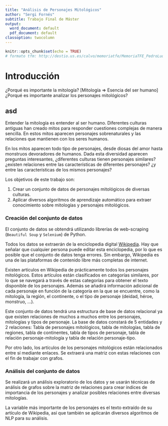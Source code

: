 ```yaml
---
title: "Análisis de Personajes Mitológicos"
author: "Sergi Fornés"
subtitle: Trabajo Final de Máster
output:
  word_document: default
  pdf_document: default
classoption: twocolumn
---
```


```r
knitr::opts_chunk$set(echo = TRUE)
# formato tfm: http://destio.us.es/calvo/memoriatfe/MemoriaTFE_PedroLuque_2017Nov_librodigital.pdf
```


# Introducción

¿Porqué es importante la mitología? [Mitología => Esencia del ser humano]
¿Porqué es importante analizar los personajes mitológicos?


## asd

Entender la mitología es entender al ser humano. Diferentes culturas antiguas han creado mitos para responder cuestiones complejas de manera sencilla. En estos mitos aparecen personajes sobrenaturales y las relaciones que mantienen con los seres humanos.


En los mitos aparecen todo tipo de personajes, desde diosas del amor hasta monstruos devoradores de humanos. Dada esta diversidad aparecen preguntas interesantes, ¿diferentes culturas tienen personajes similares? ¿existen relaciones entre las características de diferentes personajes? ¿y entre las características de los mismos personajes?


Los objetivos de este trabajo son:

1. Crear un conjunto de datos de personajes mitológicos de diversas culturas.
2. Aplicar diversos algoritmos de aprendizaje automático para extraer conocimiento sobre mitologías y personajes mitológicos.

### Creación del conjunto de datos

El conjunto de datos se obtendrá utilizando librerías de web-scraping (`Beautiful Soup` y `Selenium`) de Python.  

Todos los datos se extraerán de la enciclopedia digital [Wikipedia](https://wikipedia.es). Hay que señalar que cualquier persona puede editar esta enciclopedia, por lo que es posible que el conjunto de datos tenga errores. Sin embargo, Wikipedia es una de las plataformas de contenido libre más completas de internet.  


Existen artículos en Wikipedia de prácticamente todos los personajes mitológicos. Estos artículos están clasificados en categorías similares, por lo que se navegará a través de estas categorías para obtener el texto disponible de los personajes. Además se añadirá información adicional de cada personaje en función de la categoría en la que se encuentre, como la mitología, la región, el continente, o el tipo de personaje (deidad, héroe, monstruo, ...).  

Este conjunto de datos tendrá una estructura de base de datos relacional ya que existen relaciones de muchos a muchos entre los personajes, mitologías y tipos de personaje. La base de datos constará de 5 entidades y 2 relaciones: Tabla de personajes mitológicos, tabla de mitologías, tabla de regiones, tabla de continentes, tabla de tipos de personaje, tabla de relación personaje-mitología y tabla de relación personaje-tipo.  


Por otro lado, los artículos de los personajes mitológicos están relacionados entre sí mediante enlaces. Se extraerá una matriz con estas relaciones con el fin de trabajar con grafos.  

### Análisis del conjunto de datos

Se realizará un análisis exploratorio de los datos y se usarán técnicas de análisis de grafos sobre la matriz de relaciones para crear índices de importancia de los personajes y analizar posibles relaciones entre diversas mitologías.  


La variable más importante de los personajes es el texto extraído de su artículo de Wikipedia, así que también se aplicarán diversos algoritmos de NLP para su análisis.

